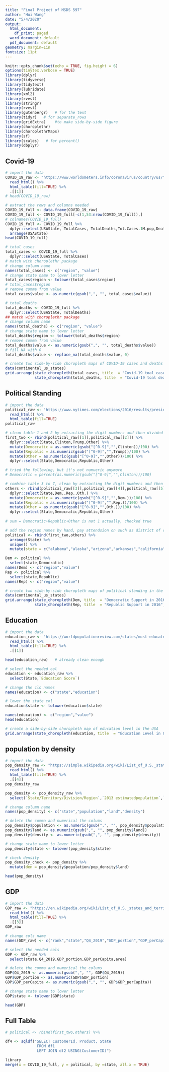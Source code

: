 ```yaml
---
title: "Final Project of MSDS 597"
author: "Hui Wang"
date: "5/4/2020"
output:
  html_document:
    df_print: paged
  word_document: default
  pdf_document: default
geometry: margin=1in
fontsize: 11pt
---
```


```r
knitr::opts_chunk$set(echo = TRUE, fig.height = 6)
options(tinytex.verbose = TRUE)
library(dplyr)
library(tidyverse)
library(tidytext)
library(lubridate)
library(xml2)
library(rvest)
library(stringr)
library(rvest)
library(gutenbergr)   # for the text 
library(tidyr)   # for separate_rows
library(gridExtra)    #to make side-by-side figure
library(choroplethr)
library(choroplethrMaps)
library(sf)
library(scales)   # for percent()
library(dbplyr)
```

## Covid-19

```r
# import the data
COVID_19_raw <- "https://www.worldometers.info/coronavirus/country/us/" %>%
  read_html() %>%
  html_table(fill=TRUE) %>%
  .[[1]]
# head(COVID_19_raw)

# extract the rows and columns needed
COVID_19_full <- data.frame(COVID_19_raw)
COVID_19_full <- COVID_19_full[-c(1,53:nrow(COVID_19_full)),]
# colnames(COVID_19_full)
COVID_19_full <- COVID_19_full %>%
  dplyr::select(USAState, TotalCases, TotalDeaths,Tot.Cases.1M.pop,Deaths.1M.pop,Tests.1M.pop) %>%
  arrange(USAState)
head(COVID_19_full)

# total cases
total_cases <- COVID_19_full %>%
  dplyr::select(USAState, TotalCases)
# match with choroplethr package
# change column name 
names(total_cases) <- c("region", "value")
# change state name to lower letter
total_cases$region <- tolower(total_cases$region)
# total_cases$region
# remove comma from value
total_cases$value <- as.numeric(gsub(",", "", total_cases$value))

# total deaths
total_deaths <- COVID_19_full %>%
  dplyr::select(USAState, TotalDeaths)
## match with choroplethr package
# change column name 
names(total_deaths) <- c("region", "value")
# change state name to lower letter
total_deaths$region <- tolower(total_deaths$region)
# remove comma from value
total_deaths$value <- as.numeric(gsub(",", "", total_deaths$value))
# fill NA with 0
total_deaths$value <- replace_na(total_deaths$value, 0)
```

```r
# create two side-by-side choropleth maps of COVID-19 cases and deaths in the USA
data(continental_us_states)
grid.arrange(state_choropleth(total_cases, title  = "Covid-19 toal cases in the US", zoom = continental_us_states),
             state_choropleth(total_deaths, title  = "Covid-19 toal deaths in the US", zoom = continental_us_states))
```

## Political Standing

```r
# import the data
political_raw <- "https://www.nytimes.com/elections/2016/results/president" %>%
  read_html() %>%
  html_table(fill=TRUE)
political_raw

# clean table 1 and 2 by extracting the digit numbers and then divided by 100
first_two <- rbind(political_raw[[1]],political_raw[[2]]) %>%
  dplyr::select(State,Clinton,Trump,Other) %>%
  mutate(Democratic = as.numeric(gsub("[^0-9]","",Clinton))/100) %>%
  mutate(Republic = as.numeric(gsub("[^0-9]","",Trump))/100) %>%
  mutate(Other = as.numeric(gsub("[^0-9]","",Other))/100) %>%
  dplyr::select(State,Democratic,Republic,Other)

# tried the following, but it's not numueric anymore
# Democratic = percent(as.numeric(gsub("[^0-9]","",Clinton))/100)

# combine table 3 to 7, clean by extracting the digit numbers and then divided by 100
others <- rbind(political_raw[[3]],political_raw[[4]],political_raw[[5]],political_raw[[6]],political_raw[[7]]) %>%
  dplyr::select(State,Dem.,Rep.,Oth.) %>%
  mutate(Democratic = as.numeric(gsub("[^0-9]","",Dem.))/100) %>%
  mutate(Republic = as.numeric(gsub("[^0-9]","",Rep.))/100) %>%
  mutate(Other = as.numeric(gsub("[^0-9]","",Oth.))/100) %>%
  dplyr::select(State,Democratic,Republic,Other)
  
# sum = Democratic+Republic+Other is not 1 actually, checked true

# add the region names by hand, pay attendsion on such as district of colunmbia which in short is D.C. and stand after delaware, stand in front of it.
political <- rbind(first_two,others) %>%
  arrange(State) %>%
  unique() %>% 
  mutate(state = c("alabama","alaska","arizona","arkansas","california","colorado","connecticut","district of columbia","delaware","florida","georgia","hawaii","idaho","illinois","indiana","iowa","kansas","kentucky","louisiana","massachusetts","maryland","maine","michigan","minnesota","mississippi","missouri","montana","north carolina","north dakota","new hampshire","new jersey","new mexico","new york","nebraska","nevada","ohio","oklahoma","oregon","pennsylvania","rhode island","south carolina","south dakota","tennessee","texas","utah","virginia","vermont","west virginia","washington","wisconsin","wyoming"))

Dem <- political %>%
  select(state,Democratic)
names(Dem) <- c("region","value")
Rep <- political %>%
  select(state,Republic)
names(Rep) <- c("region","value")

# create two side-by-side choropleth maps of political standing in the USA in 2016 
data(continental_us_states)
grid.arrange(state_choropleth(Dem, title  = "Democratic Support in 2016", zoom = continental_us_states),
             state_choropleth(Rep, title  = "Republic Support in 2016", zoom = continental_us_states))
```

## Education

```r
# import the data
education_raw <- "https://worldpopulationreview.com/states/most-educated-states/" %>%
  read_html() %>%
  html_table(fill=TRUE) %>%
  .[[1]]

head(education_raw)   # already clean enough

# select the needed col
education <- education_raw %>%
  select(State,`Education Score`)

# change the clo names
names(education) <- c("state","education")

# lower the state col
education$state <- tolower(education$state)

names(education) <- c("region","value")
head(education)

# create a side-by-side choropleth map of education level in the USA
grid.arrange(state_choropleth(education, title  = "Education Level in US", zoom = continental_us_states))
```

## population by density

```r
# import the data
pop_density_raw <- "https://simple.wikipedia.org/wiki/List_of_U.S._states_by_population_density" %>%
  read_html() %>%
  html_table(fill=TRUE) %>%
  .[[4]]
pop_density_raw

pop_density <- pop_density_raw %>%
  select(`State/Territory/Division/Region`,`2013 estimatedpopulation`,`Land area(sqmi)`,`Population/sqmi`)

# change column name 
names(pop_density) <- c("state","population","land","density")

# delete the comma and numerical the colums
pop_density$population <- as.numeric(gsub(",", "", pop_density$population))
pop_density$land <- as.numeric(gsub(",", "", pop_density$land))
pop_density$density <- as.numeric(gsub(",", "", pop_density$density))

# change state name to lower letter
pop_density$state <- tolower(pop_density$state)

# check density
pop_density_check <- pop_density %>%
  mutate(den = pop_density$population/pop_density$land)

head(pop_density)
```

## GDP

```r
# import the data
GDP_raw <- "https://en.wikipedia.org/wiki/List_of_U.S._states_and_territories_by_GDP" %>%
  read_html() %>%
  html_table(fill=TRUE) %>%
  .[[3]]
GDP_raw

# change cols name 
names(GDP_raw) <- c("rank","state","Q4_2019","GDP_portion","GDP_perCapita","area")

# select the needed cols
GDP <- GDP_raw %>%
  select(state,Q4_2019,GDP_portion,GDP_perCapita,area)

# delete the comma and numerical the colums
GDP$Q4_2019 <- as.numeric(gsub(",", "", GDP$Q4_2019))
GDP$GDP_portion <- as.numeric(GDP$GDP_portion)
GDP$GDP_perCapita <- as.numeric(gsub(",", "", GDP$GDP_perCapita))

# change state name to lower letter
GDP$state <- tolower(GDP$state)

head(GDP)
```

## Full Table

```r
# political <- rbind(first_two,others) %>%

df4 <- sqldf("SELECT CustomerId, Product, State 
              FROM df1
              LEFT JOIN df2 USING(CustomerID)")

library
merge(x = COVID_19_full, y = political, by =state, all.x = TRUE)
```
